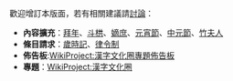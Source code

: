 歡迎增訂本版面，若有相關建議請[[Portal_talk:漢字文化圈|討論]]：

*'''內容擴充'''：[[拜年|拜年]]、[[斗栱|斗栱]]、[[嫡庶|嫡庶]]、[[元宵節|元宵節]]、[[中元節|中元節]]、[[竹夫人|竹夫人]]
*'''條目請求'''：[[歲時記|歲時記]]、[[律令制|律令制]]
*'''佈告板''':[[WikiProject:漢字文化圈專題佈告板|WikiProject:漢字文化圈專題佈告板]]
*'''專題'''：[[WikiProject:漢字文化圈|WikiProject:漢字文化圈]]